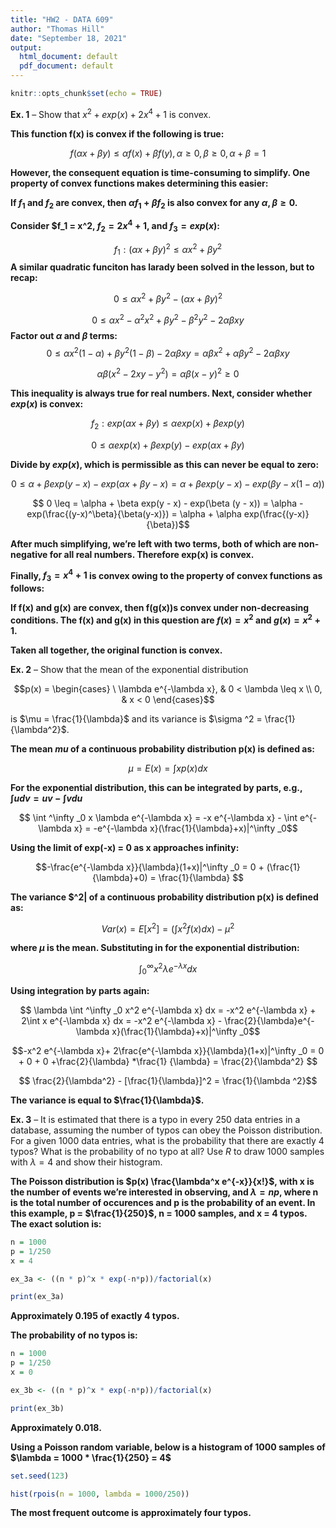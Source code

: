 ```yaml
---
title: "HW2 - DATA 609"
author: "Thomas Hill"
date: "September 18, 2021"
output:
  html_document: default
  pdf_document: default
---
```


```r
knitr::opts_chunk$set(echo = TRUE)
```





__Ex. 1__ -- Show that $x^2 + exp(x) + 2x^4 + 1$ is convex.  


__This function f(x) is convex if the following is true:__

$$f(\alpha x + \beta y) \leq \alpha f(x)  + \beta f(y), \alpha \geq 0, \beta \geq 0, \alpha + \beta = 1$$

__However, the consequent equation is time-consuming to simplify. One property of convex functions makes determining this easier:__

__If $f_1$ and $f_2$ are convex, then $\alpha f_1 + \beta f_2$ is also convex for any $\alpha, \beta \geq 0$.__  


__Consider $f_1 = x^2, $f_2 = 2x^4 + 1$, and $f_3 = exp(x)$:__

$$f_1: (\alpha x + \beta y)^2 \leq  \alpha x^2   +  \beta y^2$$
__A similar quadratic funciton has larady been solved in the lesson, but to recap:__

$$ 0 \leq  \alpha x^2   +  \beta y^2 - (\alpha x + \beta y)^2 $$

$$ 0 \leq \alpha x^2 - \alpha^2 x^2 + \beta y^2 - \beta ^2 y^2 - 2\alpha \beta xy$$
__Factor out $\alpha$ and $\beta$ terms:__
$$ 0 \leq \alpha x^2 ( 1 - \alpha ) + \beta y^2 (1 - \beta) - 2\alpha \beta xy = \alpha \beta x^2 + \alpha \beta y^2 - 2\alpha \beta xy $$

$$ \alpha \beta (x^2 - 2xy - y^2) = \alpha \beta (x - y)^2 \geq 0$$

__This inequality is always true for real numbers. Next, consider whether $exp(x)$ is convex:__  


$$f_2: exp(\alpha x + \beta y) \leq  \alpha exp(x)   +  \beta exp(y)$$

$$ 0 \leq  \alpha exp(x)   +  \beta exp(y) -  exp(\alpha x + \beta y)$$

__Divide by $exp(x)$, which is permissible as this can never be equal to zero:__  


$$ 0 \leq  \alpha   +  \beta exp(y - x) -  exp(\alpha x + \beta y - x) =  \alpha   +  \beta exp(y - x) -  exp(\beta y - x(1-\alpha))$$

$$ 0 \leq  =  \alpha   +  \beta exp(y - x) -  exp(\beta (y - x)) = \alpha -exp(\frac{(y-x)^\beta}{\beta(y-x)}) = \alpha + \alpha exp(\frac{(y-x)}{\beta})$$

__After much simplifying, we're left with two terms, both of which are non-negative for all real numbers.  Therefore exp(x) is convex.__


__Finally, $f_3 = x^4 + 1$ is convex owing to the property of convex functions as follows:__

__If f(x) and g(x) are convex, then f(g(x))s convex under non-decreasing conditions.  The f(x) and g(x) in this question are $f(x) = x^2$ and $g(x) = x^2 +1$.  __

__Taken all together, the original function is convex.__  



__Ex. 2__ -- Show that the mean of the exponential distribution

$$p(x) = \begin{cases} 
      \ \lambda e^{-\lambda x}, & 0 < \lambda \leq x \\
      0, & x <  0 
   \end{cases}$$

is $\mu = \frac{1}{\lambda}$ and its variance is $\sigma ^2 = \frac{1}{\lambda^2}$.  


__The mean $mu$ of a continuous probability distribution p(x) is defined as:__

$$ \mu = E(x) = \int x p(x) dx$$

__For the exponential distribution, this can be integrated by parts, e.g., $\int u dv = uv - \int v du$__


$$ \int ^\infty _0 x  \lambda e^{-\lambda x} = -x e^{-\lambda x} - \int e^{-\lambda x} = -e^{-\lambda x}(\frac{1}{\lambda}+x)|^\infty _0$$


__Using the limit of exp(-x) = 0 as x approaches infinity:__  


$$-\frac{e^{-\lambda x}}{\lambda}(1+x)|^\infty _0 =  0 + (\frac{1}{\lambda}+0) =  \frac{1}{\lambda} $$

__The variance $\sigma ^2| of a continuous probability distribution p(x) is defined as:__  


$$ Var(x) = E[x^2] = (\int x^2 f(x) dx) - \mu^2$$ 

__where $\mu$ is the mean. Substituting in for the exponential distribution:__  


$$ \int ^\infty _0 x^2 \lambda e^{-\lambda x} dx$$

__Using integration by parts again:__  



$$ \lambda \int ^\infty _0 x^2 e^{-\lambda x} dx  = -x^2 e^{-\lambda x} + 2\int x e^{-\lambda x} dx = -x^2 e^{-\lambda x} - \frac{2}{\lambda}e^{-\lambda x}(\frac{1}{\lambda}+x)|^\infty _0$$

$$-x^2 e^{-\lambda x}+ 2\frac{e^{-\lambda x}}{\lambda}(1+x)|^\infty _0 = 0 + 0 + 0 +\frac{2}{\lambda} *\frac{1} {\lambda} = \frac{2}{\lambda^2} $$

$$ \frac{2}{\lambda^2} - [\frac{1}{\lambda}]^2 = \frac{1}{\lambda ^2}$$

__The variance is equal to $\frac{1}{\lambda}$.__  


__Ex. 3__ -- It is estimated that there is a typo in every 250 data entries in a database, assuming the number of typos can obey the Poisson distribution. For a given 1000 data entries, what is the probability that there are exactly 4 typos? What is the probability of no typo at all? Use _R_ to draw 1000 samples with $\lambda = 4$ and show their histogram.  



__The Poisson distribution is $p(x) \frac{\lambda^x e^{-x}}{x!}$, with x is the number of events we're interested in observing, and $\lambda = np$, where n is the total number of occurences and p is the probability of an event. In this example, p = $\frac{1}{250}$, n = 1000 samples, and x = 4 typos.  The exact solution is:__  



```r

n = 1000
p = 1/250
x = 4

ex_3a <- ((n * p)^x * exp(-n*p))/factorial(x)

print(ex_3a)
```


__Approximately 0.195 of exactly 4 typos.__ 


__The probability of no typos is:__  



```r

n = 1000
p = 1/250
x = 0

ex_3b <- ((n * p)^x * exp(-n*p))/factorial(x)

print(ex_3b)
```

__Approximately 0.018.__

__Using a Poisson random variable, below is a histogram of 1000 samples of $\lambda = 1000 * \frac{1}{250} = 4$__  


```r

set.seed(123)

hist(rpois(n = 1000, lambda = 1000/250))


```

__The most frequent outcome is approximately four typos.__  











